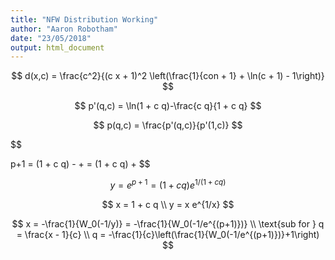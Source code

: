 ```yaml
---
title: "NFW Distribution Working"
author: "Aaron Robotham"
date: "23/05/2018"
output: html_document
---
```


$$
d(x,c) = \frac{c^2}{(c x + 1)^2 \left(\frac{1}{con + 1} + \ln(c + 1) - 1\right)}
$$

$$
p'(q,c) = \ln(1 + c q)-\frac{c q}{1 + c q}
$$

$$
p(q,c) = \frac{p'(q,c)}{p'(1,c)}
$$

$$

p+1 = \ln(1 + c q) - \frac{c q}{1 + c q} + \frac{1 + c q}{1 + c q} = \ln(1 + c q) + \frac{1}{1 + c q}
$$

$$
y = e^{p+1} = (1 + c q) e^{1/(1 + c q)}
$$

$$
x = 1 + c q \\
y = x e^{1/x}
$$

$$
x = -\frac{1}{W_0(-1/y)} = -\frac{1}{W_0(-1/e^{(p+1)})} \\
\text{sub for } q = \frac{x - 1}{c} \\
q = -\frac{1}{c}\left(\frac{1}{W_0(-1/e^{(p+1)})}+1\right)
$$
